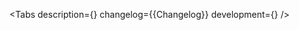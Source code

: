 

<Meta of={Stories} />

<ComponentHeader
    name='Backdrop'
    children='Используется для затемнения фона при вызове модального слоя.'
/>

<Tabs
    description={<Description />}
    changelog={<Markdown>{Changelog}</Markdown>}
    development={<Development />}
/>
